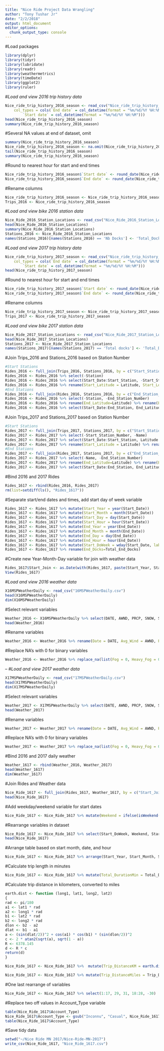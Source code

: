 ```yaml
---
title: "Nice Ride Project Data Wrangling"
author: "Tony Tushar Jr"
date: "2/2/2018"
output: html_document
editor_options: 
  chunk_output_type: console
---
```


#Load packages
```r
library(dplyr)
library(tidyr)
library(lubridate)
library(readr)
library(weathermetrics)
library(timeDate)
library(ggplot2)
library(ruler)
```

#*Load and view 2016 trip history data*
```r
Nice_ride_trip_history_2016_season <- read_csv("Nice_ride_trip_history_2016_season.csv", 
    col_types = cols(`End date` = col_datetime(format = "%m/%d/%Y %H:%M"), 
        `Start date` = col_datetime(format = "%m/%d/%Y %H:%M")))
head(Nice_ride_trip_history_2016_season)
summary(Nice_ride_trip_history_2016_season)
```

#Several NA values at end of dataset, omit
```r
summary(Nice_ride_trip_history_2016_season)
Nice_ride_trip_history_2016_season <- na.omit(Nice_ride_trip_history_2016_season)
tail(Nice_ride_trip_history_2016_season)
summary(Nice_ride_trip_history_2016_season)
```

#Round to nearest hour for start and end times
```r
Nice_ride_trip_history_2016_season$`Start date` <- round_date(Nice_ride_trip_history_2016_season$`Start date`, "hour")
Nice_ride_trip_history_2016_season$`End date` <- round_date(Nice_ride_trip_history_2016_season$`End date`, "hour")
```

#Rename columns
```r
Nice_ride_trip_history_2016_season <- Nice_ride_trip_history_2016_season %>% rename(Start_Date = `Start date`) %>% rename(Start_Station = `Start station`) %>% rename(Start_Station_Number = `Start station number`) %>% rename(End_Date = `End date`) %>% rename(End_Station = `End station`) %>% rename(End_Station_Number = `End station number`) %>% rename(Total_Duration_Seconds = `Total duration (seconds)`) %>% rename(Account_Type = `Account type`)
Trips_2016 <- Nice_ride_trip_history_2016_season
```

#*Load and view bike 2016 station data*
```r
Nice_Ride_2016_Station_Locations <- read_csv("Nice_Ride_2016_Station_Locations.csv")
head(Nice_Ride_2016_Station_Locations)
summary(Nice_Ride_2016_Station_Locations)
Stations_2016 <- Nice_Ride_2016_Station_Locations 
names(Stations_2016)[names(Stations_2016) == 'Nb Docks'] <- 'Total_Docks'
```

#*Load and view 2017 trip history data*
```r
Nice_ride_trip_history_2017_season <- read_csv("Nice_ride_trip_history_2017_season.csv", 
    col_types = cols(`End date` = col_datetime(format = "%m/%d/%Y %H:%M"), 
        `Start date` = col_datetime(format = "%m/%d/%Y %H:%M")))
head(Nice_ride_trip_history_2017_season)
```

#Round to nearest hour for start and end times
```r
Nice_ride_trip_history_2017_season$`Start date` <- round_date(Nice_ride_trip_history_2017_season$`Start date`, "hour")
Nice_ride_trip_history_2017_season$`End date` <- round_date(Nice_ride_trip_history_2017_season$`End date`, "hour")
```

#Rename columns
```r
Nice_ride_trip_history_2017_season <- Nice_ride_trip_history_2017_season %>% rename(Start_Date = `Start date`) %>% rename(Start_Station = `Start station`) %>% rename(Start_Station_Number = `Start station number`) %>% rename(End_Date = `End date`) %>% rename(End_Station = `End station`) %>% rename(End_Station_Number = `End station number`) %>% rename(Account_Type = `Account type`) %>% rename(Total_Duration_Seconds = `Total duration (Seconds)`) 
Trips_2017 <- Nice_ride_trip_history_2017_season
```

#*Load and view bike 2017 station data*
```r
Nice_Ride_2017_Station_Locations <- read_csv("Nice_Ride_2017_Station_Locations.csv")
head(Nice_Ride_2017_Station_Locations)
Stations_2017 <- Nice_Ride_2017_Station_Locations
names(Stations_2017)[names(Stations_2017) == 'Total docks'] <- 'Total_Docks'
```

#Join Trips_2016 and Stations_2016 based on Station Number
```r
#Start Stations
Rides_2016 <- full_join(Trips_2016, Stations_2016, by = c("Start_Station_Number" = "Terminal"))
Rides_2016 <- Rides_2016 %>% select(-Station)
Rides_2016 <- Rides_2016 %>% select(Start_Date:Start_Station, -Start_Station_Number, Latitude:Total_Docks, End_Date:Account_Type)
Rides_2016 <- Rides_2016 %>% rename(Start_Latitude = Latitude, Start_Longitude=Longitude) %>% rename(Start_Docks=Total_Docks)
#End Stations
Rides_2016 <- full_join(Rides_2016, Stations_2016, by = c("End_Station_Number" = "Terminal"))
Rides_2016 <- Rides_2016 %>% select(-Station, -End_Station_Number) 
Rides_2016 <- Rides_2016 %>% rename(End_Latitude=Latitude) %>% rename(End_Longitude=Longitude) %>% rename(Total_End_Docks=Total_Docks) 
Rides_2016 <- Rides_2016 %>% select(Start_Date:End_Station, End_Latitude:Total_End_Docks, Total_Duration_Seconds:Account_Type)
```

#Join Trips_2017 and Stations_2017 based on Station Number
```r
#Start Stations
Rides_2017 <- full_join(Trips_2017, Stations_2017, by = c("Start_Station_Number" = "Number"))
Rides_2017 <- Rides_2017 %>% select(-Start_Station_Number, -Name)
Rides_2017 <- Rides_2017 %>% select(Start_Date:Start_Station, Latitude:Total_Docks, End_Date:Total_Duration_Seconds)
Rides_2017 <- Rides_2017 %>% rename(Start_Latitude = Latitude) %>% rename(Start_Longitude=Longitude) %>% rename(Start_Docks=Total_Docks)
#End Stations
Rides_2017 <- full_join(Rides_2017, Stations_2017, by = c("End_Station_Number" = "Number"))
Rides_2017 <- Rides_2017 %>% select(-Name, -End_Station_Number) 
Rides_2017 <- Rides_2017 %>% rename(End_Latitude=Latitude) %>% rename(End_Longitude=Longitude) %>% rename(Total_End_Docks=Total_Docks) 
Rides_2017 <- Rides_2017 %>% select(Start_Date:End_Station, End_Latitude:Total_End_Docks, Total_Duration_Seconds:Account_Type)
```

#Bind 2016 and 2017 Rides
```r
Rides_1617 <- rbind(Rides_2016, Rides_2017)
rm(list=setdiff(ls(), "Rides_1617"))
```

#Separate start/end dates and times, add start day of week variable
```r
Rides_1617 <- Rides_1617 %>% mutate(Start_Year = year(Start_Date))
Rides_1617 <- Rides_1617 %>% mutate(Start_Month = month(Start_Date))
Rides_1617 <- Rides_1617 %>% mutate(Start_Day = day(Start_Date))
Rides_1617 <- Rides_1617 %>% mutate(Start_Hour = hour(Start_Date))
Rides_1617 <- Rides_1617 %>% mutate(End_Year = year(End_Date))
Rides_1617 <- Rides_1617 %>% mutate(End_Month = month(End_Date))
Rides_1617 <- Rides_1617 %>% mutate(End_Day = day(End_Date))
Rides_1617 <- Rides_1617 %>% mutate(End_Hour = hour(End_Date))
Rides_1617 <- Rides_1617 %>% mutate(Start_DoWeek = wday(Start_Date, label = TRUE))
Rides_1617 <- Rides_1617 %>% rename(End_Docks=Total_End_Docks)
```

#Create new Year-Month-Day variable for join with weather data
```r
Rides_1617$Start_Join <- as.Date(with(Rides_1617, paste(Start_Year, Start_Month, Start_Day, sep="-", format = "%Y-%m-%d")))
View(Rides_1617)
```

#*Load and view 2016 weather data*
```r
X16MSPWeatherDaily <- read_csv("16MSPWeatherDaily.csv")
head(X16MSPWeatherDaily)
dim(X16MSPWeatherDaily)
```

#Select relevant variables
```r
Weather_2016 <- X16MSPWeatherDaily %>% select(DATE, AWND, PRCP, SNOW, SNWD, TAVG, WT01:WT03, WT05, WT08)
head(Weather_2016)
```

#Rename variables
```r
Weather_2016 <- Weather_2016 %>% rename(Date = DATE, Avg_Wind = AWND, Precip = PRCP, Snow = SNOW, Snow_Depth = SNWD, Avg_Temp = TAVG, Fog = WT01, Heavy_Fog = WT02, Thunder = WT03, Hail = WT05, Haze = WT08)
```

#Replace NA's with 0 for binary variables
```r
Weather_2016 <- Weather_2016 %>% replace_na(list(Fog = 0, Heavy_Fog = 0, Thunder = 0, Hail = 0, Haze = 0))
```
--
#*Load and view 2017 weather data*
```r
X17MSPWeatherDaily <- read_csv("17MSPWeatherDaily.csv")
head(X17MSPWeatherDaily)
dim(X17MSPWeatherDaily)
```

#Select relevant variables
```r
Weather_2017 <- X17MSPWeatherDaily %>% select(DATE, AWND, PRCP, SNOW, SNWD, TAVG, WT01:WT03, WT05, WT08)
head(Weather_2017)
```

#Rename variables
```r
Weather_2017 <- Weather_2017 %>% rename(Date = DATE, Avg_Wind = AWND, Precip = PRCP, Snow = SNOW, Snow_Depth = SNWD, Avg_Temp = TAVG, Fog = WT01, Heavy_Fog = WT02, Thunder = WT03, Hail = WT05, Haze = WT08)
```

#Replace NA's with 0 for binary variables
```r
Weather_2017 <- Weather_2017 %>% replace_na(list(Fog = 0, Heavy_Fog = 0, Thunder = 0, Hail = 0, Haze = 0))
```

#Bind 2016 and 2017 daily weather
```r
Weather_1617 <- rbind(Weather_2016, Weather_2017)
head(Weather_1617)
dim(Weather_1617)
```

#Join Rides and Weather data
```r
Nice_Ride_1617 <- full_join(Rides_1617, Weather_1617, by = c("Start_Join" = "Date"))
head(Nice_Ride_1617)
```

#Add weekday/weekend variable for start dates
```r
Nice_Ride_1617 <- Nice_Ride_1617 %>% mutate(Weekend = ifelse(isWeekend(Start_Date, wday = 1:5), "1", "0"))
```

#Rearrange variables in dataset
```r
Nice_Ride_1617 <- Nice_Ride_1617 %>% select(Start_DoWeek, Weekend, Start_Year:Start_Hour, Start_Station:Start_Docks,  End_Year:End_Hour, End_Station:Account_Type, Avg_Wind:Haze, -Start_Date, -Start_Join, -End_Date, -Start_Hour, -End_Hour)
head(Nice_Ride_1617)
```

#Arrange table based on start month, date, and hour
```r
Nice_Ride_1617 <- Nice_Ride_1617 %>% arrange(Start_Year, Start_Month, Start_Day)
```

#Calculate trip length in minutes
```r
Nice_Ride_1617 <- Nice_Ride_1617 %>% mutate(Total_DurationMin = Total_Duration_Seconds/60)
```

#Calculate trip distance in kilometers, converted to miles
```r
earth.dist <- function (long1, lat1, long2, lat2)
{
rad <- pi/180
a1 <- lat1 * rad
a2 <- long1 * rad
b1 <- lat2 * rad
b2 <- long2 * rad
dlon <- b2 - a2
dlat <- b1 - a1
a <- (sin(dlat/2))^2 + cos(a1) * cos(b1) * (sin(dlon/2))^2
c <- 2 * atan2(sqrt(a), sqrt(1 - a))
R <- 6378.145
d <- R * c
return(d)
}

Nice_Ride_1617 <- Nice_Ride_1617 %>%  mutate(Trip_DistanceKM = earth.dist(Start_Longitude, Start_Latitude, End_Longitude, End_Latitude))

Nice_Ride_1617 <- Nice_Ride_1617 %>% mutate(Trip_DistanceMiles = Trip_DistanceKM/0.621371)
```

#One last rearrange of variables
```r
Nice_Ride_1617 <- Nice_Ride_1617 %>% select(1:17, 29, 31, 18:28, -30)
```

#Replace two off values in Account_Type variable
```r
table(Nice_Ride_1617$Account_Type)
Nice_Ride_1617$Account_Type <- gsub("Inconnu", "Casual", Nice_Ride_1617$Account_Type)
table(Nice_Ride_1617$Account_Type)
```

#Save tidy data
```r
setwd("~/Nice Ride MN 2017/Nice-Ride-MN-2017")
write_csv(Nice_Ride_1617, "Nice_Ride_1617.csv")
```







